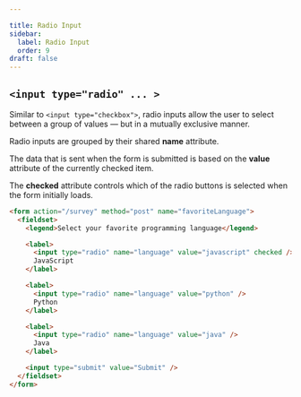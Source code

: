 ```yaml
---

title: Radio Input
sidebar:
  label: Radio Input
  order: 9
draft: false
---
```


## `<input type="radio" ... >`

Similar to `<input type="checkbox">`, radio inputs allow the user to select between a group of values — but in a mutually exclusive manner.

Radio inputs are grouped by their shared **name** attribute.

The data that is sent when the form is submitted is based on the **value** attribute of the currently checked item.

The **checked** attribute controls which of the radio buttons is selected when the form initially loads.

```html
<form action="/survey" method="post" name="favoriteLanguage">
  <fieldset>
    <legend>Select your favorite programming language</legend>

    <label>
      <input type="radio" name="language" value="javascript" checked />
      JavaScript
    </label>

    <label>
      <input type="radio" name="language" value="python" />
      Python
    </label>

    <label>
      <input type="radio" name="language" value="java" />
      Java
    </label>

    <input type="submit" value="Submit" />
  </fieldset>
</form>
```
